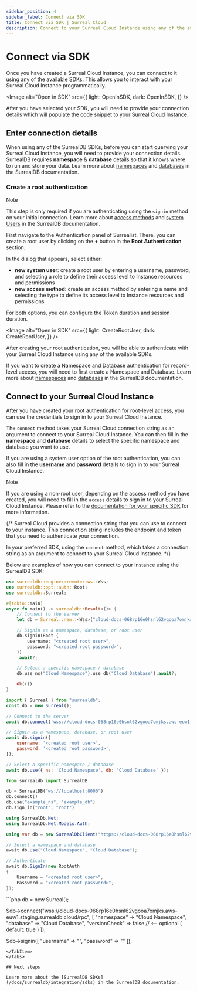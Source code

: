 ```yaml
---
sidebar_position: 4
sidebar_label: Connect via SDK
title: Connect via SDK | Surreal Cloud
description: Connect to your Surreal Cloud Instance using any of the available SDKs.
---
```






# Connect via SDK

Once you have created a Surreal Cloud Instance, you can connect to it using any of the [available SDKs](/docs/surrealdb/integration/sdks). This allows you to interact with your Surreal Cloud Instance programmatically.


<Image
alt="Open in SDK"
src={{
	light: OpenInSDK,
	dark: OpenInSDK,
	}}
/>
 
After you have selected your SDK, you will need to provide your connection details which will populate the code snippet to your Surreal Cloud Instance.


## Enter connection details

When using any of the SurrealDB SDKs, before you can start querying your Surreal Cloud Instance, you will need to provide your connection details. SurrealDB requires **namespace** & **database** details so that it knows where to run and store your data. Learn more about [namespaces](/docs/surrealdb/introduction/concepts/namespace) and [databases](/docs/surrealdb/introduction/concepts/database) in the SurrealDB documentation.



### Create a root authentication

> [!NOTE]
> This step is only required if you are authenticating using the `signin` method on your initial connection. Learn more about [access methods](/docs/surrealql/statements/define/access) and [system Users](/docs/surrealql/statements/define/user) in the SurrealDB documentation.


First navigate to the Authentication panel of Surrealist. There, you can create a root user by clicking on the **+** button in the **Root Authentication** section. 

In the dialog that appears, select either:

- **new system user**: create a root user by entering a username, password, and selecting a role to define their access level to Instance resources and permissions
- **new access method**: create an access method by entering a name and selecting the type to define its access level to Instance resources and permissions

For both options, you can configure the Token duration and session duration.

<Image
alt="Open in SDK"
src={{
	light: CreateRootUser,
	dark: CreateRootUser,
	}}
/>

After creating your root authentication, you will be able to authenticate with your Surreal Cloud Instance using any of the available SDKs.

If you want to create a Namespace and Database authentication for record-level access, you will need to first create a Namespace and Database. Learn more about [namespaces](/docs/surrealdb/introduction/concepts/namespace) and [databases](/docs/surrealdb/introduction/concepts/database) in the SurrealDB documentation.


## Connect to your Surreal Cloud Instance

After you have created your root authentication for root-level access, you can use the credentials to sign in to your Surreal Cloud Instance. 

The `connect` method takes your Surreal Cloud connection string as an argument to connect to your Surreal Cloud Instance. You can then fill in the **namespace** and **database** details to select the specific namespace and database you want to use. 

If you are using a system user option of the root authentication, you can also fill in the **username** and **password** details to sign in to your Surreal Cloud Instance.

> [!NOTE]
>If you are using a non-root user, depending on the access method you have created, you will need to fill in the `access` details to sign in to your Surreal Cloud Instance. Please refer to the [documentation for your specific SDK](/docs/surrealdb/integration/sdks) for more information.


{/* Surreal Cloud provides a connection string that you can use to connect to your instance. This connection string includes the endpoint and token that you need to authenticate your connection. 

In your preferred SDK, using the `connect` method, which takes a connection string as an argument to connect to your Surreal Cloud Instance.  */}



Below are examples of how you can connect to your Instance using the SurrealDB SDK:


<Tabs groupId="SDKs">
  <TabItem value="Rust" label="Rust" default>

```rust
use surrealdb::engine::remote::ws::Wss;
use surrealdb::opt::auth::Root;
use surrealdb::Surreal;

#[tokio::main]
async fn main() -> surrealdb::Result<()> {
	// Connect to the server
	let db = Surreal::new::<Wss>("cloud-docs-068rp16e0hsnl62vgooa7omjks.aws-euw1.staging.surrealdb.cloud").await?;

	// Signin as a namespace, database, or root user
	db.signin(Root {
		username: "<created root user>",
		password: "<created root password>",
	})
	.await?;

	// Select a specific namespace / database
	db.use_ns("Cloud Namespace").use_db("Cloud Database").await?;

	Ok(())
}
```
  </TabItem>
<TabItem value="JavaScript" label="JavaScript">

```js
import { Surreal } from "surrealdb";
const db = new Surreal();

// Connect to the server
await db.connect('wss://cloud-docs-068rp16e0hsnl62vgooa7omjks.aws-euw1.staging.surrealdb.cloud');

// Signin as a namespace, database, or root user
await db.signin({
	username: '<created root user>',
	password: '<created root password>',
});

// Select a specific namespace / database
await db.use({ ns: 'Cloud Namespace', db: 'Cloud Database' });
```
</TabItem>
  <TabItem value="Python" label="Python">

```py
from surrealdb import SurrealDB

db = SurrealDB("ws://localhost:8000")
db.connect()
db.use("example_ns", "example_db")
db.sign_in("root", "root")
```
</TabItem>
<TabItem value=".NET" label=".NET">

```csharp
using SurrealDb.Net;
using SurrealDb.Net.Models.Auth;

using var db = new SurrealDbClient("https://cloud-docs-068rp16e0hsnl62vgooa7omjks.aws-euw1.staging.surrealdb.cloud/rpc");

// Select a namespace and database
await db.Use("Cloud Namespace", "Cloud Database");

// Authenticate
await db.SignIn(new RootAuth
{
    Username = "<created root user>",
    Password = "<created root password>",
});
```
</TabItem>
<TabItem value="PHP" label="PHP">
```php
db = new Surreal();

$db->connect("wss://cloud-docs-068rp16e0hsnl62vgooa7omjks.aws-euw1.staging.surrealdb.cloud/rpc", [
    "namespace" => "Cloud Namespace",
    "database" => "Cloud Database",
    "versionCheck" => false // <-- optional ( default: true )
]);

$db->signin([
   "username" => "<created root user>",
   "password" => "<created root password>"
]);
```
</TabItem>
</Tabs>

## Next steps

Learn more about the [SurrealDB SDKs](/docs/surrealdb/integration/sdks) in the SurrealDB documentation.
 